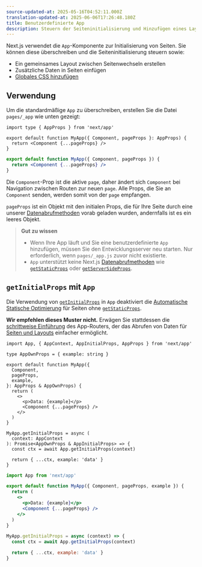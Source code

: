 ```yaml
---
source-updated-at: 2025-05-16T04:52:11.000Z
translation-updated-at: 2025-06-06T17:26:48.180Z
title: Benutzerdefinierte App
description: Steuern der Seiteninitialisierung und Hinzufügen eines Layouts, das für alle Seiten erhalten bleibt, durch Überschreiben der standardmäßigen App-Komponente von Next.js.
---
```


Next.js verwendet die `App`-Komponente zur Initialisierung von Seiten. Sie können diese überschreiben und die Seiteninitialisierung steuern sowie:

- Ein gemeinsames Layout zwischen Seitenwechseln erstellen
- Zusätzliche Daten in Seiten einfügen
- [Globales CSS hinzufügen](/docs/pages/building-your-application/styling)

## Verwendung

Um die standardmäßige `App` zu überschreiben, erstellen Sie die Datei `pages/_app` wie unten gezeigt:

```tsx filename="pages/_app.tsx" switcher
import type { AppProps } from 'next/app'

export default function MyApp({ Component, pageProps }: AppProps) {
  return <Component {...pageProps} />
}
```

```jsx filename="pages/_app.jsx" switcher
export default function MyApp({ Component, pageProps }) {
  return <Component {...pageProps} />
}
```

Die `Component`-Prop ist die aktive `page`, daher ändert sich `Component` bei Navigation zwischen Routen zur neuen `page`. Alle Props, die Sie an `Component` senden, werden somit von der `page` empfangen.

`pageProps` ist ein Objekt mit den initialen Props, die für Ihre Seite durch eine unserer [Datenabrufmethoden](/docs/pages/building-your-application/data-fetching) vorab geladen wurden, andernfalls ist es ein leeres Objekt.

> **Gut zu wissen**
>
> - Wenn Ihre App läuft und Sie eine benutzerdefinierte `App` hinzufügen, müssen Sie den Entwicklungsserver neu starten. Nur erforderlich, wenn `pages/_app.js` zuvor nicht existierte.
> - `App` unterstützt keine Next.js [Datenabrufmethoden](/docs/pages/building-your-application/data-fetching) wie [`getStaticProps`](/docs/pages/building-your-application/data-fetching/get-static-props) oder [`getServerSideProps`](/docs/pages/building-your-application/data-fetching/get-server-side-props).

## `getInitialProps` mit `App`

Die Verwendung von [`getInitialProps`](/docs/pages/api-reference/functions/get-initial-props) in `App` deaktiviert die [Automatische Statische Optimierung](/docs/pages/building-your-application/rendering/automatic-static-optimization) für Seiten ohne [`getStaticProps`](/docs/pages/building-your-application/data-fetching/get-static-props).

**Wir empfehlen dieses Muster nicht.** Erwägen Sie stattdessen die [schrittweise Einführung](/docs/app/building-your-application/upgrading/app-router-migration) des App-Routers, der das Abrufen von Daten für [Seiten und Layouts](/docs/app/building-your-application/routing/pages-and-layouts) einfacher ermöglicht.

```tsx filename="pages/_app.tsx" switcher
import App, { AppContext, AppInitialProps, AppProps } from 'next/app'

type AppOwnProps = { example: string }

export default function MyApp({
  Component,
  pageProps,
  example,
}: AppProps & AppOwnProps) {
  return (
    <>
      <p>Data: {example}</p>
      <Component {...pageProps} />
    </>
  )
}

MyApp.getInitialProps = async (
  context: AppContext
): Promise<AppOwnProps & AppInitialProps> => {
  const ctx = await App.getInitialProps(context)

  return { ...ctx, example: 'data' }
}
```

```jsx filename="pages/_app.jsx" switcher
import App from 'next/app'

export default function MyApp({ Component, pageProps, example }) {
  return (
    <>
      <p>Data: {example}</p>
      <Component {...pageProps} />
    </>
  )
}

MyApp.getInitialProps = async (context) => {
  const ctx = await App.getInitialProps(context)

  return { ...ctx, example: 'data' }
}
```